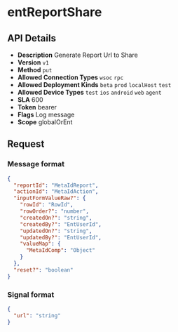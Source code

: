 # entReportShare

## API Details

- **Description** Generate Report Url to Share
- **Version** `v1`
- **Method** `put`
- **Allowed Connection Types** `wsoc` `rpc` 
- **Allowed Deployment Kinds** `beta` `prod` `localHost` `test` 
- **Allowed Device Types** `test` `ios` `android` `web` `agent` 
- **SLA** 600
- **Token** bearer
- **Flags** Log message
- **Scope** globalOrEnt


## Request

### Message format

```json
{
  "reportId": "MetaIdReport",
  "actionId": "MetaIdAction",
  "inputFormValueRaw?": {
    "rowId": "RowId",
    "rowOrder?": "number",
    "createdOn?": "string",
    "createdBy?": "EntUserId",
    "updatedOn?": "string",
    "updatedBy?": "EntUserId",
    "valueMap": {
      "MetaIdComp": "Object"
    }
  },
  "reset?": "boolean"
}
```

### Signal format

```json
{
  "url": "string"
}
```

